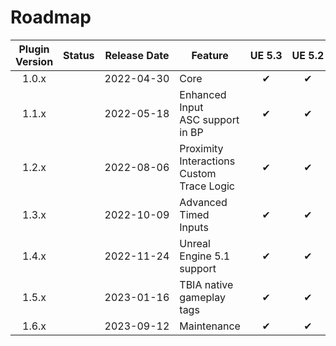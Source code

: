 
# Roadmap

| Plugin Version |   Status    |      Release Date       | Feature                                       | <nobr>UE 5.3</nobr> | <nobr>UE 5.2</nobr> | <nobr>UE 5.1</nobr> |    <nobr>UE 5.0</nobr>     |    <nobr>UE 4.27</nobr>    |    <nobr>UE 4.26</nobr>    |
|:--------------:|:-----------:|:-----------------------:|-----------------------------------------------|:-------------------:|:-------------------:|:-------------------:|:--------------------------:|:--------------------------:|:--------------------------:|
|     1.0.x      | <Released/> | <nobr>2022-04-30</nobr> | Core                                          |          ✔          |          ✔          |          ✔          |             ✔              |             ✔              |             ✔              |
|     1.1.x      | <Released/> | <nobr>2022-05-18</nobr> | Enhanced Input<br/>ASC support in BP          |          ✔          |          ✔          |          ✔          |             ✔              |             ✔              |             ❌              |
|     1.2.x      | <Released/> | <nobr>2022-08-06</nobr> | Proximity Interactions<br/>Custom Trace Logic |          ✔          |          ✔          |          ✔          |             ✔              |             ✔              |             ✔              |
|     1.3.x      | <Released/> | <nobr>2022-10-09</nobr> | Advanced Timed Inputs                         |          ✔          |          ✔          |          ✔          |             ✔              |             ✔              |             ❌              |
|     1.4.x      | <Released/> | <nobr>2022-11-24</nobr> | Unreal Engine 5.1 support                     |          ✔          |          ✔          |          ✔          |             ✔              |             ✔              | <UE version="Deprecated"/> |
|     1.5.x      | <Released/> | <nobr>2023-01-16</nobr> | TBIA native gameplay tags                     |          ✔          |          ✔          |          ✔          |             ✔              |             ✔              | <UE version="Deprecated"/> |
|     1.6.x      | <Released/> | <nobr>2023-09-12</nobr> | Maintenance                                   |          ✔          |          ✔          |          ✔          | <UE version="Deprecated"/> | <UE version="Deprecated"/> | <UE version="Deprecated"/> |


